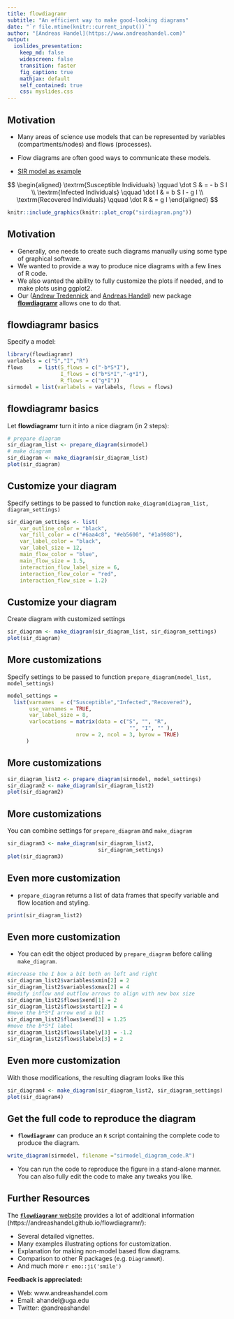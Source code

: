 ```yaml
---
title: flowdiagramr
subtitle: "An efficient way to make good-looking diagrams"
date: "`r file.mtime(knitr::current_input())`"
author: "[Andreas Handel](https://www.andreashandel.com)"
output: 
  ioslides_presentation:
    keep_md: false
    widescreen: false
    transition: faster
    fig_caption: true
    mathjax: default
    self_contained: true
    css: myslides.css
---
```


## Motivation

* Many areas of science use models that can be represented by variables (compartments/nodes) and flows (processes).

* Flow diagrams are often good ways to communicate these models.

* [SIR model as example](https://en.wikipedia.org/wiki/Compartmental_models_in_epidemiology)

<div class="centered">

$$
\begin{aligned}
\textrm{Susceptible Individuals} \qquad \dot S & = - b S I \\ 
\textrm{Infected Individuals} \qquad \dot I & = b S I - g I \\
\textrm{Recovered Individuals} \qquad \dot R & = g I 
\end{aligned}
$$

```r
knitr::include_graphics(knitr::plot_crop("sirdiagram.png"))
```

</div>

## Motivation

* Generally, one needs to create such diagrams manually using some type of graphical software.
* We wanted to provide a way to produce nice diagrams with a few lines of R code. 
* We also wanted the ability to fully customize the plots if needed, and to make plots using ggplot2. 
* Our ([Andrew Tredennick](https://atredennick.github.io/) and [Andreas Handel](https://www.andreashandel.com/)) new package **[flowdiagramr](https://andreashandel.github.io/flowdiagramr/)** allows one to do that.


## flowdiagramr basics

Specify a model:

```r
library(flowdiagramr)
varlabels = c("S","I","R")
flows     = list(S_flows = c("-b*S*I"), 
                 I_flows = c("b*S*I","-g*I"), 
                 R_flows = c("g*I"))
sirmodel = list(varlabels = varlabels, flows = flows)
```

## flowdiagramr basics

Let **flowdiagramr** turn it into a nice diagram (in 2 steps):

```r
# prepare diagram
sir_diagram_list <- prepare_diagram(sirmodel)
# make diagram
sir_diagram <- make_diagram(sir_diagram_list)
plot(sir_diagram)
```



## Customize your diagram

Specify settings to be passed to function 
`make_diagram(diagram_list, diagram_settings)`

```r
sir_diagram_settings <- list(
    var_outline_color = "black",
    var_fill_color = c("#6aa4c8", "#eb5600", "#1a9988"),
    var_label_color = "black",
    var_label_size = 12,
    main_flow_color = "blue",
    main_flow_size = 1.5,
    interaction_flow_label_size = 6,
    interaction_flow_color = "red",
    interaction_flow_size = 1.2)
```


## Customize your diagram

Create diagram with customized settings

```r
sir_diagram <- make_diagram(sir_diagram_list, sir_diagram_settings)
plot(sir_diagram)
```


## More customizations

Specify settings to be passed to function 
`prepare_diagram(model_list, model_settings)` 

```r
model_settings = 
  list(varnames  = c("Susceptible","Infected","Recovered"),
       use_varnames = TRUE,
       var_label_size = 8,
       varlocations = matrix(data = c("S", "", "R",
                                       "", "I", "" ),
                      nrow = 2, ncol = 3, byrow = TRUE)
      )
```


## More customizations

```r
sir_diagram_list2 <- prepare_diagram(sirmodel, model_settings)
sir_diagram2 <- make_diagram(sir_diagram_list2)
plot(sir_diagram2)
```


## More customizations

You can combine settings for `prepare_diagram` and `make_diagram`

```r
sir_diagram3 <- make_diagram(sir_diagram_list2, 
                             sir_diagram_settings)
plot(sir_diagram3)
```


## Even more customization {.smaller}

* `prepare_diagram` returns a list of data frames that specify variable and flow location and styling.

```r
print(sir_diagram_list2)
```


## Even more customization

* You can edit the object produced by `prepare_diagram` before calling `make_diagram`.

```r
#increase the I box a bit both on left and right 
sir_diagram_list2$variables$xmin[2] = 2
sir_diagram_list2$variables$xmax[2] = 4
#modify inflow and outflow arrows to align with new box size 
sir_diagram_list2$flows$xend[1] = 2
sir_diagram_list2$flows$xstart[2] = 4
#move the b*S*I arrow end a bit
sir_diagram_list2$flows$xend[3] = 1.25
#move the b*S*I label 
sir_diagram_list2$flows$labely[3] = -1.2
sir_diagram_list2$flows$labelx[3] = 2
```


## Even more customization

With those modifications, the resulting diagram looks like this

```r
sir_diagram4 <- make_diagram(sir_diagram_list2, sir_diagram_settings)
plot(sir_diagram4)
```



## Get the full code to reproduce the diagram

* **`flowdiagramr`** can produce an `R` script containing the complete code to produce the diagram.

```r
write_diagram(sirmodel, filename ="sirmodel_diagram_code.R")
```

* You can run the code to reproduce the figure in a stand-alone manner. You can also fully edit the code to make any tweaks you like.



## Further Resources

The [**`flowdiagramr`** website](https://andreashandel.github.io/flowdiagramr/) provides a lot of additional information (https://andreashandel.github.io/flowdiagramr/):

* Several detailed vignettes.
* Many examples illustrating options for customization.
* Explanation for making non-model based flow diagrams.
* Comparison to other R packages (e.g. `DiagrammeR`).
* And much more `r emo::ji('smile')`

**Feedback is appreciated:** 

* Web: www.andreashandel.com 
* Email: ahandel@uga.edu 
* Twitter: @andreashandel






